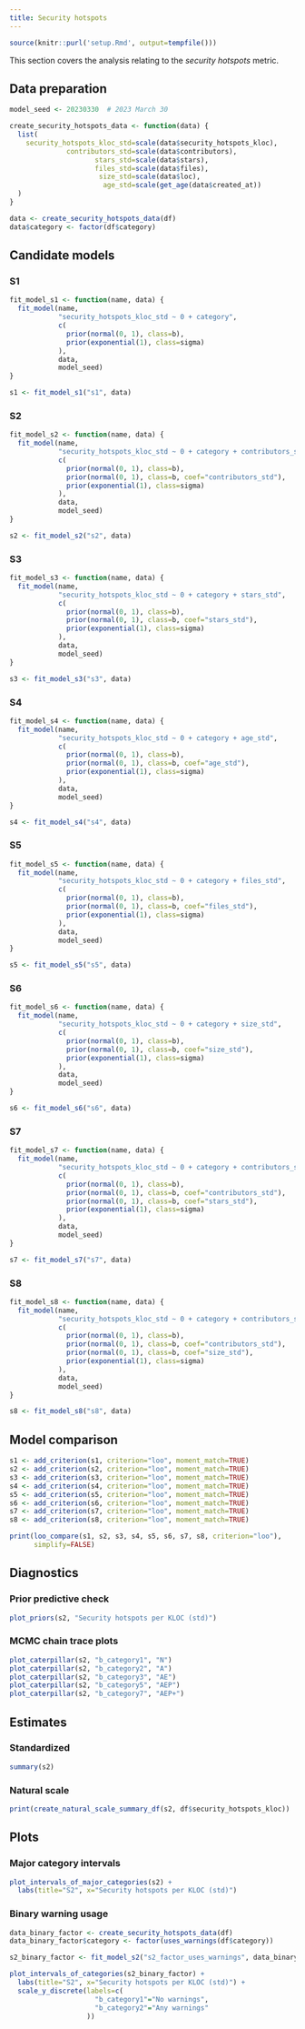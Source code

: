 ```yaml
---
title: Security hotspots
---
```


```r
source(knitr::purl('setup.Rmd', output=tempfile()))
```

This section covers the analysis relating to the _security hotspots_ metric.

## Data preparation

```r
model_seed <- 20230330  # 2023 March 30

create_security_hotspots_data <- function(data) {
  list(
    security_hotspots_kloc_std=scale(data$security_hotspots_kloc),
              contributors_std=scale(data$contributors),
                     stars_std=scale(data$stars),
                     files_std=scale(data$files),
                      size_std=scale(data$loc),
                       age_std=scale(get_age(data$created_at))
  )
}

data <- create_security_hotspots_data(df)
data$category <- factor(df$category)
```

## Candidate models {.tabset}

### S1

```r
fit_model_s1 <- function(name, data) {
  fit_model(name,
            "security_hotspots_kloc_std ~ 0 + category",
            c(
              prior(normal(0, 1), class=b),
              prior(exponential(1), class=sigma)
            ),
            data,
            model_seed)
}

s1 <- fit_model_s1("s1", data)
```

### S2

```r
fit_model_s2 <- function(name, data) {
  fit_model(name,
            "security_hotspots_kloc_std ~ 0 + category + contributors_std",
            c(
              prior(normal(0, 1), class=b),
              prior(normal(0, 1), class=b, coef="contributors_std"),
              prior(exponential(1), class=sigma)
            ),
            data,
            model_seed)
}

s2 <- fit_model_s2("s2", data)
```

### S3

```r
fit_model_s3 <- function(name, data) {
  fit_model(name,
            "security_hotspots_kloc_std ~ 0 + category + stars_std",
            c(
              prior(normal(0, 1), class=b),
              prior(normal(0, 1), class=b, coef="stars_std"),
              prior(exponential(1), class=sigma)
            ),
            data,
            model_seed)
}

s3 <- fit_model_s3("s3", data)
```

### S4

```r
fit_model_s4 <- function(name, data) {
  fit_model(name,
            "security_hotspots_kloc_std ~ 0 + category + age_std",
            c(
              prior(normal(0, 1), class=b),
              prior(normal(0, 1), class=b, coef="age_std"),
              prior(exponential(1), class=sigma)
            ),
            data,
            model_seed)
}

s4 <- fit_model_s4("s4", data)
```

### S5

```r
fit_model_s5 <- function(name, data) {
  fit_model(name,
            "security_hotspots_kloc_std ~ 0 + category + files_std",
            c(
              prior(normal(0, 1), class=b),
              prior(normal(0, 1), class=b, coef="files_std"),
              prior(exponential(1), class=sigma)
            ),
            data,
            model_seed)
}

s5 <- fit_model_s5("s5", data)
```

### S6

```r
fit_model_s6 <- function(name, data) {
  fit_model(name,
            "security_hotspots_kloc_std ~ 0 + category + size_std",
            c(
              prior(normal(0, 1), class=b),
              prior(normal(0, 1), class=b, coef="size_std"),
              prior(exponential(1), class=sigma)
            ),
            data,
            model_seed)
}

s6 <- fit_model_s6("s6", data)
```

### S7

```r
fit_model_s7 <- function(name, data) {
  fit_model(name,
            "security_hotspots_kloc_std ~ 0 + category + contributors_std + stars_std",
            c(
              prior(normal(0, 1), class=b),
              prior(normal(0, 1), class=b, coef="contributors_std"),
              prior(normal(0, 1), class=b, coef="stars_std"),
              prior(exponential(1), class=sigma)
            ),
            data,
            model_seed)
}

s7 <- fit_model_s7("s7", data)
```

### S8

```r
fit_model_s8 <- function(name, data) {
  fit_model(name,
            "security_hotspots_kloc_std ~ 0 + category + contributors_std + size_std",
            c(
              prior(normal(0, 1), class=b),
              prior(normal(0, 1), class=b, coef="contributors_std"),
              prior(normal(0, 1), class=b, coef="size_std"),
              prior(exponential(1), class=sigma)
            ),
            data,
            model_seed)
}

s8 <- fit_model_s8("s8", data)
```

## Model comparison

```r
s1 <- add_criterion(s1, criterion="loo", moment_match=TRUE)
s2 <- add_criterion(s2, criterion="loo", moment_match=TRUE)
s3 <- add_criterion(s3, criterion="loo", moment_match=TRUE)
s4 <- add_criterion(s4, criterion="loo", moment_match=TRUE)
s5 <- add_criterion(s5, criterion="loo", moment_match=TRUE)
s6 <- add_criterion(s6, criterion="loo", moment_match=TRUE)
s7 <- add_criterion(s7, criterion="loo", moment_match=TRUE)
s8 <- add_criterion(s8, criterion="loo", moment_match=TRUE)

print(loo_compare(s1, s2, s3, s4, s5, s6, s7, s8, criterion="loo"),
      simplify=FALSE)
```

## Diagnostics {.tabset}

### Prior predictive check

```r
plot_priors(s2, "Security hotspots per KLOC (std)")
```

### MCMC chain trace plots

```r
plot_caterpillar(s2, "b_category1", "N")
plot_caterpillar(s2, "b_category2", "A")
plot_caterpillar(s2, "b_category3", "AE")
plot_caterpillar(s2, "b_category5", "AEP")
plot_caterpillar(s2, "b_category7", "AEP+")
```

## Estimates {.tabset}

### Standardized

```r
summary(s2)
```

### Natural scale

```r
print(create_natural_scale_summary_df(s2, df$security_hotspots_kloc))
```

## Plots {.tabset}

### Major category intervals

```r
plot_intervals_of_major_categories(s2) +
  labs(title="S2", x="Security hotspots per KLOC (std)")
```

### Binary warning usage

```r
data_binary_factor <- create_security_hotspots_data(df)
data_binary_factor$category <- factor(uses_warnings(df$category))

s2_binary_factor <- fit_model_s2("s2_factor_uses_warnings", data_binary_factor)

plot_intervals_of_categories(s2_binary_factor) +
  labs(title="S2", x="Security hotspots per KLOC (std)") +
  scale_y_discrete(labels=c(
                     "b_category1"="No warnings",
                     "b_category2"="Any warnings"
                   ))
```
